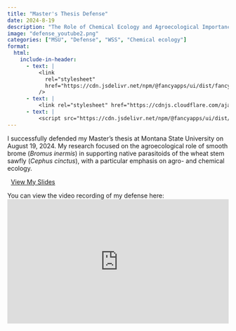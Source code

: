 ```yaml
---
title: "Master's Thesis Defense"
date: 2024-8-19
description: "The Role of Chemical Ecology and Agroecological Importance of Smooth Brome in Biological Control of the Wheat Stem Sawfly by Native Parasitoids"
image: "defense_youtube2.png"
categories: ["MSU", "Defense", "WSS", "Chemical ecology"]
format:
  html:
    include-in-header:
      - text: |
          <link
            rel="stylesheet"
            href="https://cdn.jsdelivr.net/npm/@fancyapps/ui/dist/fancybox.css"
          />
      - text: |
          <link rel="stylesheet" href="https://cdnjs.cloudflare.com/ajax/libs/font-awesome/6.5.0/css/all.min.css">
      - text: |
          <script src="https://cdn.jsdelivr.net/npm/@fancyapps/ui/dist/fancybox.umd.js"></script>
---
```

I successfully defended my Master’s thesis at Montana State University on August 19, 2024. My research focused on the agroecological role of smooth brome (*Bromus inermis*) in supporting native parasitoids of the wheat stem sawfly (*Cephus cinctus*), with a particular emphasis on agro- and chemical ecology. 

<p style="text-align:left;">
  <a href="https://1drv.ms/p/c/af438b0dd68ebd20/ESdYofrjdrBFhGr6sogRo40B_yUkKuJewVN1OVJWuha-_g?e=yls71e" target="_blank">
    <i class="fas fa-file-powerpoint" style="margin-right:8px; color:#d24726;"></i>View My Slides
  </a>
</p>

You can view the video recording of my defense here:  
<div style="position:relative;padding-bottom:56.25%;height:0;overflow:hidden;">
  <iframe src="https://www.youtube.com/embed/P30QPadkdZE?si=HiBvs2bmtSQQ3OWY" 
    title="YouTube video player" 
    frameborder="0" 
    allow="accelerometer; autoplay; clipboard-write; encrypted-media; gyroscope; picture-in-picture; web-share" 
    referrerpolicy="strict-origin-when-cross-origin" 
    allowfullscreen 
    style="position:absolute;top:0;left:0;width:100%;height:100%;">
  </iframe>
</div>


